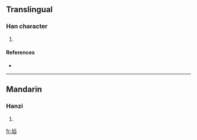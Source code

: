 ==Translingual==

===Han character===
{{Han char|rn=32|rad=土|as=10|sn=13|four=|canj=土月竹X (GBHX)}}

# {{defn|Han|sort=土10}}

====References====
* {{Han ref|kx=0236.341|dkj=05384|dj=0474.290|hdz=10473.090|uh=586A|ud=22634}}

----

==Mandarin==

===Hanzi===
{{cmn-hanzi|pin=[[kǎn]] ([[kan3]])|wg=k'an<sup>3</sup>}}

# {{defn|Mandarin|sort=土10}}

[[fr:塪]]